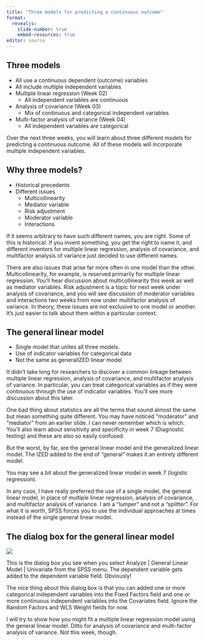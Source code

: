 ```yaml
---
title: "Three models for predicting a continuous outcome"
format: 
  revealjs:
    slide-number: true
    embed-resources: true
editor: source
---
```


## Three models

-   All use a continuous dependent (outcome) variables
-   All include multiple independent variables
-   Multiple linear regression (Week 02)
    -   All independent variables are continuous
-   Analysis of covariance (Week 03)
    -   Mix of continuous and categorical independent variables
-   Multi-factor analysis of variance (Week 04)
    -   All independent variables are categorical

::: notes
Over the next three weeks, you will learn about three different models for predicting a continuous outcome. All of these models will incorporate multiple independent variables.
:::

## Why three models?

-   Historical precedents
-   Different issues
    -   Multicollinearity
    -   Mediator variable
    -   Risk adjustment
    -   Moderator variable
    -   Interactions

::: notes
If it seems arbitrary to have such different names, you are right. Some of this is historical. If you invent something, you get the right to name it, and different inventors for multiple linear regression, analysis of covariance, and multifactor analysis of variance just decided to use different names.

There are also issues that arise far more often in one model than the other. Multicollinearity, for example, is reserved primarily for multiple linear regression. You'll hear discussion about multicollinearity this week as well as mediator variables. Risk adjustment is a topic for next week under analysis of covariance, and you will see discussion of moderator variables and interactions two weeks from now under multifactor analysis of variance. In theory, these issues are not exclusive to one model or another. It's just easier to talk about them within a particular context.
:::

## The general linear model 

-   Single model that unites all three models.
-   Use of indicator variables for categorical data
-   Not the same as generalIZED linear model

::: notes
It didn't take long for researchers to discover a common linkage between multiple linear regression, analysis of covariance, and multifactor analysis of variance. In particular, you can treat categorical variables as if they were continuous through the use of indicator variables. You'll see more discussion about this later. 

One bad thing about statistics are all the terms that sound almost the same but mean something quite different. You may have noticed "moderator" and "mediator" from an earlier slide. I can never remember which is which. You'll also learn about sensitivity and specificity in week 7 (Diagnostic testing) and these are also so easily confused. 

But the worst, by far, are the general linear model and the generalized linear model. The IZED added to the end of "general" makes it an entirely different model.

You may see a bit about the generalized linear model in week 7 (logistic regression).

In any case, I have really preferred the use of a single model, the general linear model, in place of multiple linear regression, analysis of covariance, and multifactor analysis of variance. I am a "lumper" and not a "splitter". For what it is worth, SPSS forces you to use the individual approaches at times instead of the single general linear model.
:::

## The dialog box for the general linear model

![](images/glm-dialog-01.png)

::: notes
This is the dialog box you see when you select Analyze | General Linear Model | Univariate from the SPSS menu. The dependent variable gets added to the dependent variable field. Obviously!

The nice thing about this dialog box is that you can added one or more categorical independent variables into the Fixed Factors field and one or more continuous independent variables into the Covariates field. Ignore the Random Factors and WLS Weight fields for now.

I will try to show how you might fit a multiple linear regression model using the general linear model. Ditto for analysis of covariance and multi-factor analysis of variance. Not this week, though.
:::
